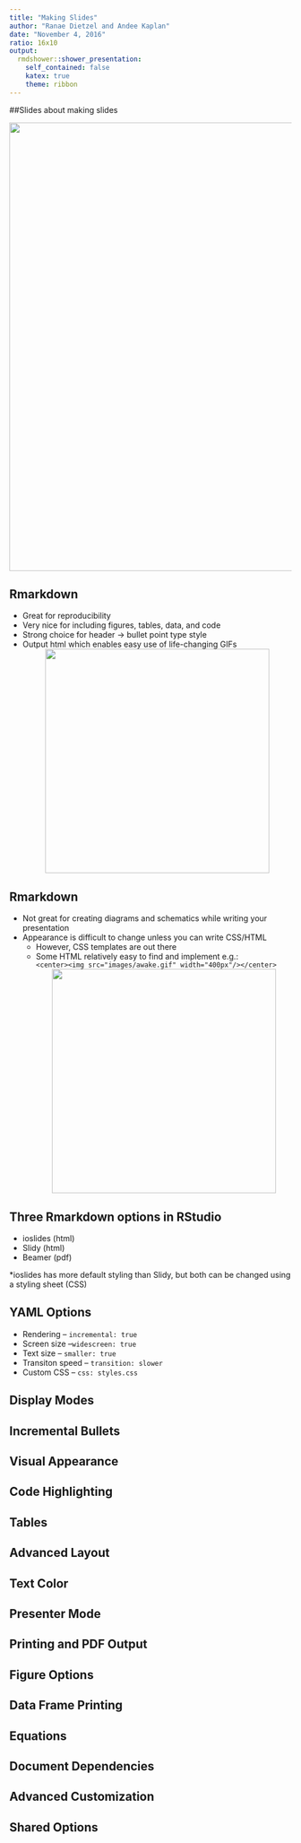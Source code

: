 ```yaml
---
title: "Making Slides"
author: "Ranae Dietzel and Andee Kaplan"
date: "November 4, 2016"
ratio: 16x10
output:
  rmdshower::shower_presentation:
    self_contained: false
    katex: true
    theme: ribbon
---
```


##Slides about making slides 

<center><img src="images/inception_top.gif" width="800px"/></center>

## Rmarkdown  
* Great for reproducibility  
* Very nice for including figures, tables, data, and code  
* Strong choice for header -> bullet point type style  
* Output html which enables easy use of life-changing GIFs  
<center><img src="images/inception_page.gif" width="400px"/></center> 

## Rmarkdown  
* Not great for creating diagrams and schematics while writing your presentation  
* Appearance is difficult to change unless you can write CSS/HTML  
    - However, CSS templates are out there  
    - Some HTML relatively easy to find and implement e.g.:    
`<center><img src="images/awake.gif" width="400px"/></center>`
<center><img src="images/inception_awake.gif" width="400px"/></center>  

## Three Rmarkdown options in RStudio  
* ioslides (html)   
* Slidy (html)  
* Beamer (pdf)  

*ioslides has more default styling than Slidy, but both can be changed using a styling sheet (CSS)  

## YAML Options  
* Rendering -- `incremental: true`  
* Screen size --`widescreen: true`  
* Text size -- `smaller: true`  
* Transiton speed -- `transition: slower`  
* Custom CSS -- `css: styles.css`  







## Display Modes 
## Incremental Bullets  
## Visual Appearance  
## Code Highlighting  
## Tables  
## Advanced Layout  
## Text Color  
## Presenter Mode  
## Printing and PDF Output  
## Figure Options  
## Data Frame Printing  
## Equations  
## Document Dependencies  
## Advanced Customization  
## Shared Options